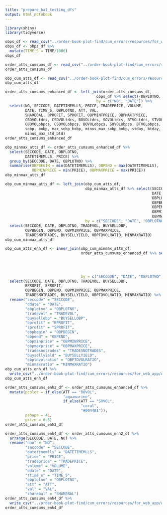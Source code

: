 ```yaml
---
title: "prepare_bal_testing_dfs"
output: html_notebook
---
```



```r
library(shiny)
library(tidyverse)
```
```r
obps_df <- read_csv("../order-book-plot-find/cum_errors/resources/for_web_app/s1_s2_2007_obps.csv")
obps_df <- obps_df %>% 
  mutate(TIME_S = TIME/1000)
obps_df
```


```r
order_atts_cumsums_df <- read_csv("../order-book-plot-find/cum_errors/resources/for_web_app/s1_s2_2007_order_atts_cumsums.csv")
order_atts_cumsums_df
```

```r
obp_cum_atts_df <- read_csv("../order-book-plot-find/cum_errors/resources/for_web_app/s1_s2_2007_obp_cum_atts.csv")
obp_cum_atts_df
```

```r
order_atts_cumsums_enhanced_df <- left_join(order_atts_cumsums_df, 
                                         obps_df %>% select(-OBPLOTNO, -SECCODE), 
                                         by = c("NO", "DATE")) %>% 
  select(NO, SECCODE, DATETIMEMLLS, PRICE, TRADEPRICE, VOLUME, 
         DATE, TIME_S, OBPLOTNO, ATT, VAL, 
         SHAREBAL, BPROFIT, SPROFIT, OBPMINTPRICE, OBPMAXTPRICE, 
         CBOVOLtdcs, CSOVOLtdcs, BOVOLtdcs, SOVOLtdcs, BTVOLtdcs, STVOLtdcs, 
         CBOVOLobpcs, CSOVOLobpcs, BOVOLobpcs, SOVOLobpcs, BTVOLobpcs, STVOLobpcs,
         sobp, bobp, max_sobp_bobp, minus_max_sobp_bobp, stday, btday, max_std_btd,
         minus_max_std_btd)
order_atts_cumsums_enhanced_df
```

```r
obp_minmax_atts_df <- order_atts_cumsums_enhanced_df %>% 
  select(SECCODE, DATE, OBPLOTNO,
         DATETIMEMLLS, PRICE) %>% 
  group_by(SECCODE, DATE, OBPLOTNO) %>% 
  summarise(OBPBEGIN = min(DATETIMEMLLS), OBPEND = max(DATETIMEMLLS), 
            OBPMINPRICE = min(PRICE), OBPMAXPRICE = max(PRICE))
obp_minmax_atts_df
```

```r
obp_cum_minmax_atts_df <- left_join(obp_cum_atts_df, 
                                    obp_minmax_atts_df %>% select(SECCODE,
                                                                  DATE,
                                                                  OBPLOTNO,
                                                                  OBPBEGIN,
                                                                  OBPEND,
                                                                  OBPMINPRICE,
                                                                  OBPMAXPRICE),
                                    by = c("SECCODE", "DATE", "OBPLOTNO")) %>% 
  select(SECCODE, DATE, OBPLOTNO, TRADEVOL, BUYSELLOBP,
         OBPBEGIN, OBPEND, OBPMINPRICE, OBPMAXPRICE,
         TRADESNOTRADES, BUYSELLYIELD, OBPTDVOLRATIO, MINMAXRATIO)
obp_cum_minmax_atts_df
```

```r
obp_cum_atts_enh_df <- inner_join(obp_cum_minmax_atts_df,
                                  order_atts_cumsums_enhanced_df %>% select(SECCODE,
                                                                            DATE,
                                                                            OBPLOTNO,
                                                                            BPROFIT,
                                                                            SPROFIT),
                                  by = c("SECCODE", "DATE", "OBPLOTNO")) %>% 
  select(SECCODE, DATE, OBPLOTNO, TRADEVOL, BUYSELLOBP,
         BPROFIT, SPROFIT,
         OBPBEGIN, OBPEND, OBPMINPRICE, OBPMAXPRICE,
         TRADESNOTRADES, BUYSELLYIELD, OBPTDVOLRATIO, MINMAXRATIO) %>% 
  rename("seccode" = "SECCODE",
         "ddate" = "DATE",
         "obplotno" = "OBPLOTNO",
         "tradevol" = "TRADEVOL",
         "buysellobp" = "BUYSELLOBP",
         "bprofit" = "BPROFIT",
         "sprofit" = "SPROFIT",
         "obpbegin" = "OBPBEGIN",
         "obpend" = "OBPEND",
         "obpminprice" = "OBPMINPRICE",
         "obpmaxprice" = "OBPMAXPRICE",
         "tradesnotrades" = "TRADESNOTRADES",
         "buysellyield" = "BUYSELLYIELD",
         "obptdvolratio" = "OBPTDVOLRATIO",
         "minmaxratio" = "MINMAXRATIO")
obp_cum_atts_enh_df %>% 
  write_csv("../order-book-plot-find/cum_errors/resources/for_web_app/obp_cum_atts_enh_df.csv")
obp_cum_atts_enh_df
```

```r
order_atts_cumsums_enh2_df <- order_atts_cumsums_enhanced_df %>% 
  mutate(pcolor = if_else(ATT == "BOVOL", 
                          "aquamarine", 
                          if_else(ATT == "SOVOL",
                                  "coral",
                                  "#004481")),
         pshape = 4L,
         psize = 0.5)
order_atts_cumsums_enh2_df
```

```r
order_atts_cumsums_enh4_df <- order_atts_cumsums_enh2_df %>% 
  arrange(SECCODE, DATE, NO) %>% 
  rename("nno" = "NO",
         "seccode" = "SECCODE",
         "datetimemlls" = "DATETIMEMLLS",
         "price" = "PRICE",
         "tradeprice" = "TRADEPRICE",
         "volume" = "VOLUME",
         "ddate" = "DATE",
         "ttime_s" = "TIME_S",
         "obplotno" = "OBPLOTNO",
         "att" = "ATT",
         "val" = "VAL",
         "sharebal" = "SHAREBAL")
order_atts_cumsums_enh4_df %>%
  write_csv("../order-book-plot-find/cum_errors/resources/for_web_app/order_atts_cumsums_enh4_df.csv")
order_atts_cumsums_enh4_df
```

